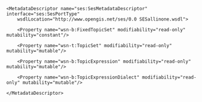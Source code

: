 <?xml version="1.0"?>
<Definitions xmlns="http://docs.oasis-open.org/wsrf/rmd-1"
    targetNamespace="http://www.opengis.net/ses/0.0" xmlns:ses="http://www.opengis.net/ses/0.0"
    xmlns:wsn-b="http://docs.oasis-open.org/wsn/b-2"
    xmlns:wsn-t="http://docs.oasis-open.org/wsn/t-1">

    <MetadataDescriptor name="ses:SesMetadataDescriptor" interface="ses:SesPortType"
        wsdlLocation="http://www.opengis.net/ses/0.0 SESallinone.wsdl">

        <Property name="wsn-b:FixedTopicSet" modifiability="read-only" mutability="constant"/>

        <Property name="wsn-t:TopicSet" modifiability="read-only" mutability="mutable"/>

        <Property name="wsn-b:TopicExpression" modifiability="read-only" mutability="mutable"/>

        <Property name="wsn-b:TopicExpressionDialect" modifiability="read-only" mutability="mutable"/>

    </MetadataDescriptor>

</Definitions>
